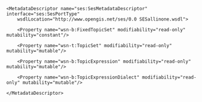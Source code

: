 <?xml version="1.0"?>
<Definitions xmlns="http://docs.oasis-open.org/wsrf/rmd-1"
    targetNamespace="http://www.opengis.net/ses/0.0" xmlns:ses="http://www.opengis.net/ses/0.0"
    xmlns:wsn-b="http://docs.oasis-open.org/wsn/b-2"
    xmlns:wsn-t="http://docs.oasis-open.org/wsn/t-1">

    <MetadataDescriptor name="ses:SesMetadataDescriptor" interface="ses:SesPortType"
        wsdlLocation="http://www.opengis.net/ses/0.0 SESallinone.wsdl">

        <Property name="wsn-b:FixedTopicSet" modifiability="read-only" mutability="constant"/>

        <Property name="wsn-t:TopicSet" modifiability="read-only" mutability="mutable"/>

        <Property name="wsn-b:TopicExpression" modifiability="read-only" mutability="mutable"/>

        <Property name="wsn-b:TopicExpressionDialect" modifiability="read-only" mutability="mutable"/>

    </MetadataDescriptor>

</Definitions>
